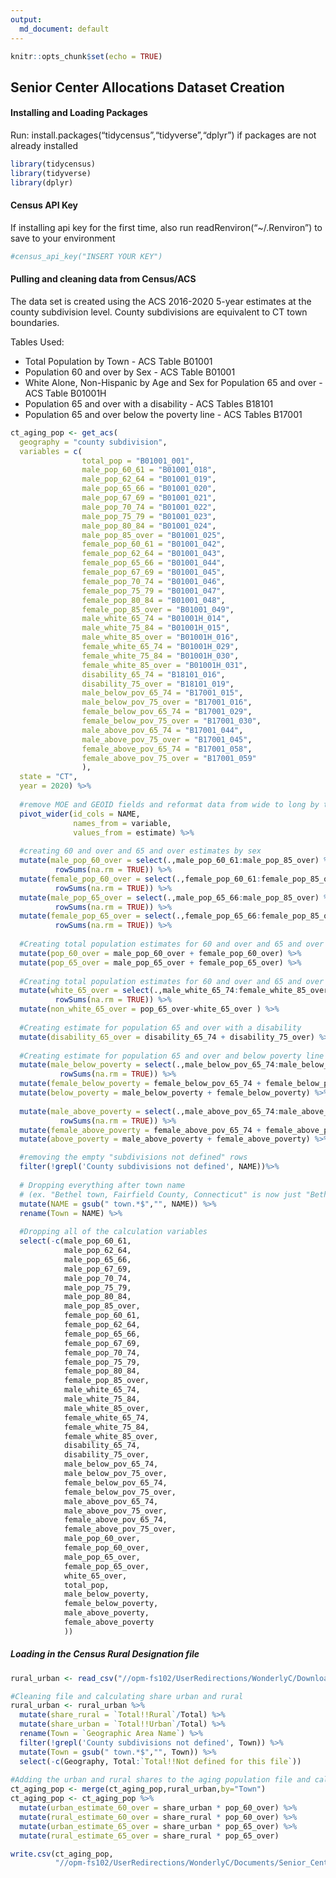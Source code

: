 ---
output:
  md_document: default
---

```{r setup, include=FALSE}
knitr::opts_chunk$set(echo = TRUE)
```

## Senior Center Allocations Dataset Creation

#### Installing and Loading Packages  
Run: install.packages("tidycensus","tidyverse","dplyr") if packages are not already installed
```{r,message=FALSE}
library(tidycensus)
library(tidyverse)
library(dplyr)
```

#### Census API Key  
If installing api key for the first time, also run readRenviron("~/.Renviron") to save to your environment
```{r, message=FALSE}
#census_api_key("INSERT YOUR KEY")
```

#### Pulling and cleaning data from Census/ACS  
The data set is created using the ACS 2016-2020 5-year estimates at the county subdivision level. County subdivisions are equivalent to CT town boundaries.  

Tables Used:

* Total Population by Town - ACS Table B01001
* Population 60 and over by Sex  - ACS Table B01001
* White Alone, Non-Hispanic by Age and Sex for Population 65 and over - ACS Table B01001H
* Population 65 and over with a disability - ACS Tables B18101
* Population 65 and over below the poverty line - ACS Tables B17001
```{r, message=FALSE}
ct_aging_pop <- get_acs(
  geography = "county subdivision",
  variables = c(
                total_pop = "B01001_001",
                male_pop_60_61 = "B01001_018",
                male_pop_62_64 = "B01001_019",
                male_pop_65_66 = "B01001_020", 
                male_pop_67_69 = "B01001_021", 
                male_pop_70_74 = "B01001_022",
                male_pop_75_79 = "B01001_023", 
                male_pop_80_84 = "B01001_024", 
                male_pop_85_over = "B01001_025",
                female_pop_60_61 = "B01001_042",
                female_pop_62_64 = "B01001_043",
                female_pop_65_66 = "B01001_044", 
                female_pop_67_69 = "B01001_045", 
                female_pop_70_74 = "B01001_046",
                female_pop_75_79 = "B01001_047", 
                female_pop_80_84 = "B01001_048", 
                female_pop_85_over = "B01001_049",
                male_white_65_74 = "B01001H_014", 
                male_white_75_84 = "B01001H_015", 
                male_white_85_over = "B01001H_016",
                female_white_65_74 = "B01001H_029", 
                female_white_75_84 = "B01001H_030", 
                female_white_85_over = "B01001H_031",
                disability_65_74 = "B18101_016",
                disability_75_over = "B18101_019",
                male_below_pov_65_74 = "B17001_015",
                male_below_pov_75_over = "B17001_016",
                female_below_pov_65_74 = "B17001_029",
                female_below_pov_75_over = "B17001_030",
                male_above_pov_65_74 = "B17001_044",
                male_above_pov_75_over = "B17001_045",
                female_above_pov_65_74 = "B17001_058",
                female_above_pov_75_over = "B17001_059"
                ),
  state = "CT",
  year = 2020) %>%
  
  #remove MOE and GEOID fields and reformat data from wide to long by town and variable
  pivot_wider(id_cols = NAME,
              names_from = variable,
              values_from = estimate) %>%
  
  #creating 60 and over and 65 and over estimates by sex
  mutate(male_pop_60_over = select(.,male_pop_60_61:male_pop_85_over) %>% 
          rowSums(na.rm = TRUE)) %>%
  mutate(female_pop_60_over = select(.,female_pop_60_61:female_pop_85_over) %>%
          rowSums(na.rm = TRUE)) %>%
  mutate(male_pop_65_over = select(.,male_pop_65_66:male_pop_85_over) %>% 
          rowSums(na.rm = TRUE)) %>%
  mutate(female_pop_65_over = select(.,female_pop_65_66:female_pop_85_over) %>%
          rowSums(na.rm = TRUE)) %>%
  
  #Creating total population estimates for 60 and over and 65 and over
  mutate(pop_60_over = male_pop_60_over + female_pop_60_over) %>% 
  mutate(pop_65_over = male_pop_65_over + female_pop_65_over) %>% 
  
  #Creating total population estimates for 60 and over and 65 and over by race/ethnicity
  mutate(white_65_over = select(.,male_white_65_74:female_white_85_over) %>% 
          rowSums(na.rm = TRUE)) %>%
  mutate(non_white_65_over = pop_65_over-white_65_over ) %>% 
  
  #Creating estimate for population 65 and over with a disability
  mutate(disability_65_over = disability_65_74 + disability_75_over) %>% 
  
  #Creating estimate for population 65 and over and below poverty line
  mutate(male_below_poverty = select(.,male_below_pov_65_74:male_below_pov_75_over) %>% 
           rowSums(na.rm = TRUE)) %>%
  mutate(female_below_poverty = female_below_pov_65_74 + female_below_pov_75_over) %>%
  mutate(below_poverty = male_below_poverty + female_below_poverty) %>%
  
  mutate(male_above_poverty = select(.,male_above_pov_65_74:male_above_pov_75_over) %>% 
           rowSums(na.rm = TRUE)) %>%
  mutate(female_above_poverty = female_above_pov_65_74 + female_above_pov_75_over) %>%
  mutate(above_poverty = male_above_poverty + female_above_poverty) %>%

  #removing the empty "subdivisions not defined" rows
  filter(!grepl('County subdivisions not defined', NAME))%>%
  
  # Dropping everything after town name
  # (ex. "Bethel town, Fairfield County, Connecticut" is now just "Bethel")
  mutate(NAME = gsub(" town.*$","", NAME)) %>%
  rename(Town = NAME) %>%
  
  #Dropping all of the calculation variables
  select(-c(male_pop_60_61,
            male_pop_62_64,
            male_pop_65_66, 
            male_pop_67_69, 
            male_pop_70_74,
            male_pop_75_79, 
            male_pop_80_84, 
            male_pop_85_over,
            female_pop_60_61,
            female_pop_62_64,
            female_pop_65_66, 
            female_pop_67_69, 
            female_pop_70_74,
            female_pop_75_79, 
            female_pop_80_84, 
            female_pop_85_over,
            male_white_65_74, 
            male_white_75_84, 
            male_white_85_over,
            female_white_65_74, 
            female_white_75_84, 
            female_white_85_over,
            disability_65_74,
            disability_75_over,
            male_below_pov_65_74,
            male_below_pov_75_over,
            female_below_pov_65_74,
            female_below_pov_75_over,
            male_above_pov_65_74,
            male_above_pov_75_over,
            female_above_pov_65_74,
            female_above_pov_75_over,
            male_pop_60_over,
            female_pop_60_over, 
            male_pop_65_over, 
            female_pop_65_over,
            white_65_over,
            total_pop,
            male_below_poverty,
            female_below_poverty,
            male_above_poverty,
            female_above_poverty
            ))
```

##### Loading in the Census Rural Designation file
```{r, message=FALSE}
rural_urban <- read_csv("//opm-fs102/UserRedirections/WonderlyC/Downloads/DECENNIALSF12010.P2-Data.csv")

#Cleaning file and calculating share urban and rural
rural_urban <- rural_urban %>%
  mutate(share_rural = `Total!!Rural`/Total) %>%
  mutate(share_urban = `Total!!Urban`/Total) %>%
  rename(Town = `Geographic Area Name`) %>% 
  filter(!grepl('County subdivisions not defined', Town)) %>%
  mutate(Town = gsub(" town.*$","", Town)) %>%
  select(-c(Geography, Total:`Total!!Not defined for this file`))
  
#Adding the urban and rural shares to the aging population file and calculating the estimates rural and urban by population for 60 and over and 65 and over
ct_aging_pop <- merge(ct_aging_pop,rural_urban,by="Town")
ct_aging_pop <- ct_aging_pop %>%
  mutate(urban_estimate_60_over = share_urban * pop_60_over) %>%
  mutate(rural_estimate_60_over = share_rural * pop_60_over) %>%
  mutate(urban_estimate_65_over = share_urban * pop_65_over) %>%
  mutate(rural_estimate_65_over = share_rural * pop_65_over)
```

```{r, results='hide'}
write.csv(ct_aging_pop,
          "//opm-fs102/UserRedirections/WonderlyC/Documents/Senior_Center_Demographics.csv",row.names = FALSE)
```